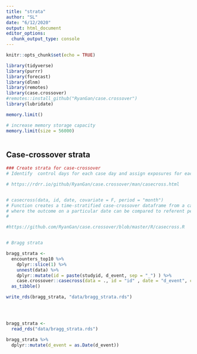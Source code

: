 ```yaml
---
title: "strata"
author: "SL"
date: "6/12/2020"
output: html_document
editor_options: 
  chunk_output_type: console
---
```


```r
knitr::opts_chunk$set(echo = TRUE)

library(tidyverse)
library(purrr)
library(forecast)
library(dlnm)
library(remotes)
library(case.crossover)
#remotes::install_github("RyanGan/case.crossover")
library(lubridate)

memory.limit()

# increase memory storage capacity
memory.limit(size = 56000)
   
```


## Case-crossover strata
```r
### Create strata for case-crossover
# Identify  control days for each case day and assign exposures for each day  

# https://rdrr.io/github/RyanGan/case.crossover/man/casecross.html


# casecross(data, id, date, covariate = F, period = "month")
# Function creates a time-stratified case-crossover dataframe from a case-only dataframe 
# where the outcome on a particular date can be compared to referent periods on the same day of the week.
# 

#https://github.com/RyanGan/case.crossover/blob/master/R/casecross.R


# Bragg strata

bragg_strata <-
  encounters_top10 %>% 
    dplyr::slice(1) %>% 
    unnest(data) %>%
    dplyr::mutate(id = paste(studyid, d_event, sep = "_") ) %>% 
    case.crossover::casecross(data = ., id = "id" , date = "d_event", covariate = F, period = "month") %>% 
  as_tibble() 

write_rds(bragg_strata, "data/bragg_strata.rds")


  

```


```r
bragg_strata <- 
  read_rds("data/bragg_strata.rds")

bragg_strata %>%
  dplyr::mutate(d_event = as.Date(d_event)) 
```

